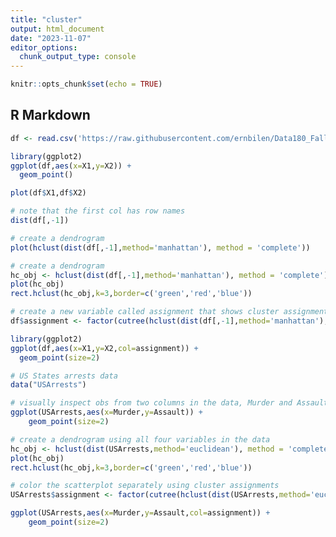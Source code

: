 ```yaml
---
title: "cluster"
output: html_document
date: "2023-11-07"
editor_options: 
  chunk_output_type: console
---
```


```r
knitr::opts_chunk$set(echo = TRUE)
```

## R Markdown

```r
df <- read.csv('https://raw.githubusercontent.com/ernbilen/Data180_Fall23/main/data/Cluster_Ex.csv')
```

```r
library(ggplot2)
ggplot(df,aes(x=X1,y=X2)) + 
  geom_point()
```

```r
plot(df$X1,df$X2)
```

```r
# note that the first col has row names
dist(df[,-1])
```

```r
# create a dendrogram
plot(hclust(dist(df[,-1],method='manhattan'), method = 'complete'))
```

```r
# create a dendrogram
hc_obj <- hclust(dist(df[,-1],method='manhattan'), method = 'complete')
plot(hc_obj)
rect.hclust(hc_obj,k=3,border=c('green','red','blue'))
```


```r
# create a new variable called assignment that shows cluster assignments of each obs
df$assignment <- factor(cutree(hclust(dist(df[,-1],method='manhattan'), method = 'complete'),k=3))
```


```r
library(ggplot2)
ggplot(df,aes(x=X1,y=X2,col=assignment)) + 
  geom_point(size=2)
```


```r
# US States arrests data
data("USArrests")
```

```r
# visually inspect obs from two columns in the data, Murder and Assault rates
ggplot(USArrests,aes(x=Murder,y=Assault)) +
    geom_point(size=2)
```

```r
# create a dendrogram using all four variables in the data
hc_obj <- hclust(dist(USArrests,method='euclidean'), method = 'complete')
plot(hc_obj)
rect.hclust(hc_obj,k=3,border=c('green','red','blue'))

```

```r
# color the scatterplot separately using cluster assignments
USArrests$assignment <- factor(cutree(hclust(dist(USArrests,method='euclidean'), method = 'complete'),k=3))

ggplot(USArrests,aes(x=Murder,y=Assault,col=assignment)) +
    geom_point(size=2)
```




